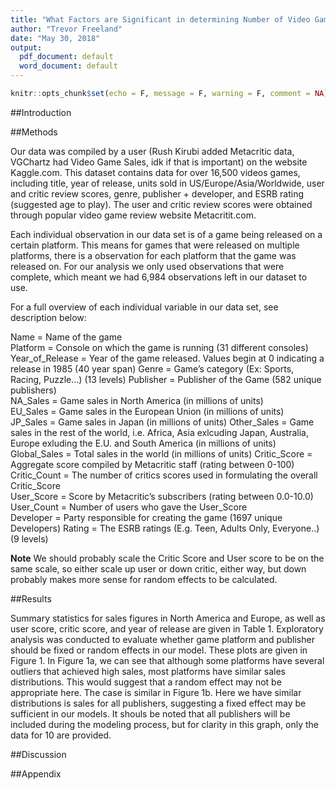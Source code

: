 ```yaml
---
title: "What Factors are Significant in determining Number of Video Games Sold"
author: "Trevor Freeland"
date: "May 30, 2018"
output:
  pdf_document: default
  word_document: default
---
```


```r
knitr::opts_chunk$set(echo = F, message = F, warning = F, comment = NA)
```

##Introduction



##Methods

Our data was compiled by a user (Rush Kirubi added Metacritic data, VGChartz had Video Game Sales, idk if that is important) on the website Kaggle.com. This dataset contains data for over 16,500 videos games, including title, year of release, units sold in US/Europe/Asia/Worldwide, user and critic review scores, genre, publisher + developer, and ESRB rating (suggested age to play). The user and critic review scores were obtained through popular video game review website Metacritit.com. 

Each individual observation in our data set is of a game being released on a certain platform. This means for games that were released on multiple platforms, there is a observation for each platform that the game was released on. For our analysis we only used observations that were complete, which meant we had 6,984 observations left in our dataset to use. 

For a full overview of each individual variable in our data set, see description below:

Name = Name of the game  
Platform = Console on which the game is running  (31 different consoles)
Year_of_Release = Year of the game released. Values begin at 0 indicating a release in 1985  (40 year span)
Genre = Game's category (Ex: Sports, Racing, Puzzle...)  (13 levels)
Publisher = Publisher of the Game  (582 unique publishers)  
NA_Sales = Game sales in North America (in millions of units)  
EU_Sales = Game sales in the European Union (in millions of units)  
JP_Sales = Game sales in Japan (in millions of units)
Other_Sales = Game sales in the rest of the world, i.e. Africa, Asia exlcuding Japan, Australia, Europe exluding the E.U. and South America (in millions of units)  
Global_Sales = Total sales in the world (in millions of units)
Critic_Score = Aggregate score compiled by Metacritic staff (rating between 0-100)  
Critic_Count = The number of critics scores used in formulating the overall Critic_Score  
User_Score = Score by Metacritic's subscribers  (rating between 0.0-10.0)
User_Count = Number of users who gave the User_Score  
Developer = Party responsible for creating the game  (1697 unique Developers)
Rating = The ESRB ratings (E.g. Teen, Adults Only, Everyone..) (9 levels)


**Note** We should probably scale the Critic Score and User score to be on the same scale, so either scale up user or down critic, either way, but down probably makes more sense for random effects to be calculated. 

##Results

Summary statistics for sales figures in North America and Europe, as well as user score, critic score, and year of release are given in Table 1. Exploratory analysis was conducted to evaluate whether game platform and publisher should be fixed or random effects in our model. These plots are given in Figure 1. In Figure 1a, we can see that although some platforms have several outliers that achieved high sales, most platforms have similar sales distributions. This would suggest that a random effect may not be appropriate here. The case is similar in Figure 1b. Here we have similar distributions is sales for all publishers, suggesting a fixed effect may be sufficient in our models. It shouls be noted that all publishers will be included during the modeling process, but for clarity in this graph, only the data for 10 are provided.



##Discussion



##Appendix


